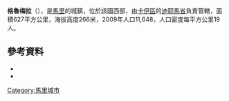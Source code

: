 '''格魯梅拉'''（{{lang-fr|Grouméra}}），是[[馬里|馬里]]的城鎮，位於該國西部，由[[卡伊區|卡伊區]]的[[迪耶馬省|迪耶馬省]]負責管轄，面積627平方公里，海拔高度266米，2009年人口11,648，人口密度每平方公里19人。

==參考資料==
*{{citation | title=Plan de Sécurite Alimentaire Commune Rurale de Grouméra 2007-2011 | publisher=Commissariat à la Sécurité Alimentaire, République du Mali, USAID-Mali | year=2006 | url=http://www.csa-mali.org/plans/Kayes/plansa_diema/psa_groumera.pdf | language=fr | deadurl=yes | archiveurl=https://web.archive.org/web/20120401233212/http://www.csa-mali.org/plans/Kayes/plansa_diema/psa_groumera.pdf | archivedate=2012-04-01 }}
*{{citation
 |url         = http://instat.gov.ml/documentation/kayes.pdf
 |publisher   = République de Mali: Institut National de la Statistique
 |title       = Resultats Provisoires RGPH 2009 (Région de Kayes)
 |language    = fr
 |deadurl     = yes
 |archiveurl  = https://www.webcitation.org/6AnXrhnbD?url=http://instat.gov.ml/documentation/kayes.pdf
 |archivedate = 2012-09-19
}}

{{Coord|14|49|42|N|9|8|24|W|display=title}}

{{卡伊區}}

[[Category:馬里城市|Category:馬里城市]]


{{Mali-geo-stub}}